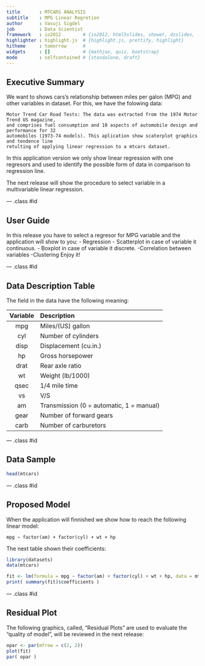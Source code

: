 ```yaml
---
title       : MTCARS ANALYSIS
subtitle    : MPG Linear Regretion
author      : Vasuji Sigdel
job         : Data Scientist
framework   : io2012        # {io2012, html5slides, shower, dzslides, ...}
highlighter : highlight.js  # {highlight.js, prettify, highlight}
hitheme     : tomorrow      # 
widgets     : []            # {mathjax, quiz, bootstrap}
mode        : selfcontained # {standalone, draft}
---
```


## Executive Summary

We want to shows cars's relationship between miles per galon (MPG) and other variables in dataset. For this, we have the folowing data:


    Motor Trend Car Road Tests: The data was extracted from the 1974 Motor Trend US magazine, 
    and comprises fuel consumption and 10 aspects of automobile design and performance for 32 
    automobiles (1973-74 models). This aplication show scaterplot graphics and tendence line 
    retulting of applying linear regression to a mtcars dataset.


In this application version we only show linear regression with one regresors and used to identify the possible form of data in comparison to regression line.

The next release will show the procedure to select variable in a multivariable linear regression.

--- .class #id 

## User Guide

In this release you have to select a regresor for MPG variable and the application will show to you:
- Regression
  - Scatterplot in case of variable it continuous.
  - Boxplot in case of variable it discrete.
-Correlation between variables
-Clustering
Enjoy it!

--- .class #id 

## Data Description Table

The field in the data have the following meaning:

  Variable | Description 
  :-------:|:---------------
  mpg      |Miles/(US) gallon        
  cyl      |Number of cylinders      
  disp     |Displacement (cu.in.)   
  hp       |Gross horsepower         
  drat     |Rear axle ratio          
  wt       |Weight (lb/1000)         
  qsec     |1/4 mile time            
  vs       |V/S             
  am       |Transmission (0 = automatic, 1 = manual)
  gear     |Number of forward gears
  carb     |Number of carburetors 

--- .class #id 

## Data Sample

```r
head(mtcars)
```

--- .class #id 



## Proposed Model

When the application will finnished we show how to reach the following linear model:

    mpg ~ factor(am) + factor(cyl) + wt + hp

The next table shown their coefficients:

```r
library(datasets)
data(mtcars)

fit <- lm(formula = mpg ~ factor(am) + factor(cyl) + wt + hp, data = mtcars)
print( summary(fit)$coefficients )
```

--- .class #id 

## Residual Plot

The following graphics, called, "Residual Plots" are used to evaluate the "quality of model", will be reviewed in the next release:

```r

opar <- par(mfrow = c(2, 2))
plot(fit)
par( opar )

```
